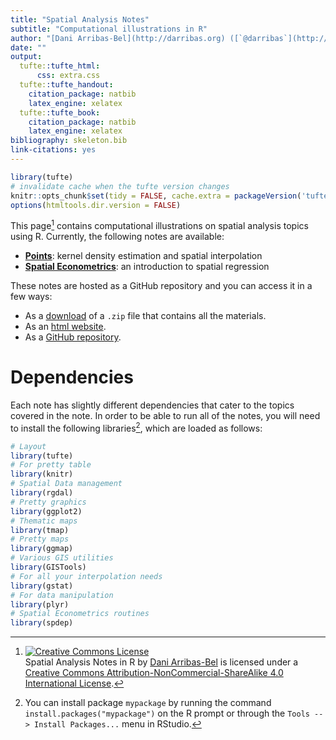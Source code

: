 ```yaml
---
title: "Spatial Analysis Notes"
subtitle: "Computational illustrations in R"
author: "[Dani Arribas-Bel](http://darribas.org) ([`@darribas`](http://twitter.com/darribas))"
date: ""
output:
  tufte::tufte_html:
      css: extra.css
  tufte::tufte_handout:
    citation_package: natbib
    latex_engine: xelatex
  tufte::tufte_book:
    citation_package: natbib
    latex_engine: xelatex
bibliography: skeleton.bib
link-citations: yes
---
```


```r
library(tufte)
# invalidate cache when the tufte version changes
knitr::opts_chunk$set(tidy = FALSE, cache.extra = packageVersion('tufte'))
options(htmltools.dir.version = FALSE)
```

This page^[<a rel="license" href="http://creativecommons.org/licenses/by-nc-sa/4.0/"><img alt="Creative Commons License" style="border-width:0" src="https://i.creativecommons.org/l/by-nc-sa/4.0/88x31.png" /></a><br /><span xmlns:dct="http://purl.org/dc/terms/" property="dct:title">Spatial Analysis Notes in R</span> by <a xmlns:cc="http://creativecommons.org/ns#" href="http://darribas.org" property="cc:attributionName" rel="cc:attributionURL">Dani Arribas-Bel</a> is licensed under a <a rel="license" href="http://creativecommons.org/licenses/by-nc-sa/4.0/">Creative Commons Attribution-NonCommercial-ShareAlike 4.0 International License</a>.] contains computational illustrations on spatial analysis topics using R. Currently, the following notes are available:

* [**Points**](points.html): kernel density estimation and spatial interpolation
* [**Spatial Econometrics**](sp_eco.html): an introduction to spatial regression

These notes are hosted as a GitHub repository and you can access it in a few
ways:

* As a [download](https://github.com/darribas/spa_notes/archive/master.zip) of a `.zip` file that contains all the materials.
* As an [html
  website](http://darribas.org/spa_notes/).
* As a [GitHub repository](https://github.com/darribas/spa_notes).

# Dependencies

Each note has slightly different dependencies that cater to the topics covered in the note. In order to be able to run all of the notes, you will need to install the following libraries^[You can install package `mypackage` by running the command `install.packages("mypackage")` on the R prompt or through the `Tools --> Install Packages...` menu in RStudio.], which are loaded as follows:

```r
# Layout
library(tufte)
# For pretty table
library(knitr)
# Spatial Data management
library(rgdal)
# Pretty graphics
library(ggplot2)
# Thematic maps
library(tmap)
# Pretty maps
library(ggmap)
# Various GIS utilities
library(GISTools)
# For all your interpolation needs
library(gstat)
# For data manipulation
library(plyr)
# Spatial Econometrics routines
library(spdep)
```

